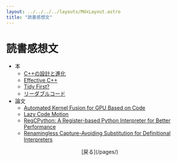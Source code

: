 ```yaml
---
layout: ../../../../layouts/MdxLayout.astro
title: "読書感想文"
---
```


# 読書感想文

- 本
  - [C++の設計と進化](./books/d-and-e/)
  - [Effective C++](./books/effective-cpp/)
  - [Tidy First?](./books/tidy-first/)
  - [リーダブルコード](./books/readable-code/)
- 論文
  - [Automated Kernel Fusion for GPU Based on Code](./papers/kfcm/)
  - [Lazy Code Motion](./papers/lcm/)
  - [RegCPython: A Register-based Python Interpreter for Better Performance](./papers/regcpython/)
  - [Renamingless Capture-Avoiding Substitution for Definitional Interpreters](./papers/rcsfdi/)

<div style="text-align: center">
  [戻る](/pages/)
</div>
